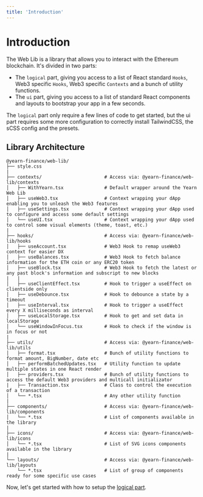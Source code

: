 ```yaml
---
title: 'Introduction'
---
```



# Introduction
The Web Lib is a library that allows you to interact with the Ethereum blockchain. It's divided in two parts:
- The `logical` part, giving you access to a list of React standard `Hooks`, Web3 specific `Hooks`, Web3 specific `Contexts` and a bunch of utility functions.
- The `ui` part, giving you access to a list of standard React components and layouts to bootstrap your app in a few seconds.  
  
The `logical` part only require a few lines of code to get started, but the ui part requires some more configuration to correctly install TailwindCSS, the sCSS config and the presets.  

## Library Architecture
```
@yearn-finance/web-lib/
├── style.css
|
├── contexts/                       # Access via: @yearn-finance/web-lib/contexts
│   ├── WithYearn.tsx               # Default wrapper around the Yearn Web Lib
│   ├── useWeb3.tsx                 # Context wrapping your dApp enabling you to unleash the Web3 features
│   ├── useSettings.tsx             # Context wrapping your dApp used to configure and access some default settings
│   └── useUI.tsx                   # Context wrapping your dApp used to control some visual elements (theme, toast, etc.)
|
├── hooks/                          # Access via: @yearn-finance/web-lib/hooks
│   ├── useAccount.tsx              # Web3 Hook to remap useWeb3 context for easier DX
│   ├── useBalances.tsx             # Web3 Hook to fetch balance information for the ETH coin or any ERC20 token
│   ├── useBlock.tsx                # Web3 Hook to fetch the latest or any past block's information and subscript to new blocks
|	|
│   ├── useClientEffect.tsx         # Hook to trigger a useEffect on clientside only
│   ├── useDebounce.tsx             # Hook to debounce a state by a timeout
│   ├── useInterval.tsx             # Hook to trigger a useEffect every X milliseconds as interval
│   ├── useLocalStorage.tsx         # Hook to get and set data in localStorage
│   └── useWindowInFocus.tsx        # Hook to check if the window is in focus or not
|
├── utils/                          # Access via: @yearn-finance/web-lib/utils
│   ├── format.tsx                  # Bunch of utility functions to format amount, BigNumber, date etc
│   ├── performBatchedUpdates.tsx   # Utility function to update multiple states in one React render
│   ├── providers.tsx               # Bunch of utility functions to access the default Web3 providers and multicall initializator
|	├── Transaction.tsx             # Class to control the execution of a transaction
│   └── *.tsx                       # Any other utility function
|
├── components/                     # Access via: @yearn-finance/web-lib/components
│   └── *.tsx                       # List of components available in the library
|
├── icons/                          # Access via: @yearn-finance/web-lib/icons
│   └── *.tsx                       # List of SVG icons components available in the library
|
└── layouts/                        # Access via: @yearn-finance/web-lib/layouts
    └── *.tsx                       # List of group of components ready for some specific use cases
```

Now, let's get started with how to setup the [logical part](/docs/install/setup-contexts-hooks).